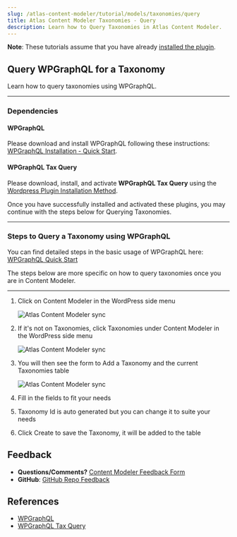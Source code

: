 ```yaml
---
slug: /atlas-content-modeler/tutorial/models/taxonomies/query
title: Atlas Content Modeler Taxonomies - Query
description: Learn how to Query Taxonomies in Atlas Content Modeler.
---
```


**Note**: These tutorials assume that you have already [installed the plugin](../../../introduction.mdx).

## Query WPGraphQL for a Taxonomy

Learn how to query taxonomies using WPGraphQL.

---

### Dependencies

#### WPGraphQL

Please download and install WPGraphQL following these instructions: [WPGraphQL Installation - Quick Start](https://www.wpgraphql.com/docs/quick-start/).

#### WPGraphQL Tax Query

Please download, install, and activate **WPGraphQL Tax Query** using the [Wordpress Plugin Installation Method](https://wordpress.org/support/article/managing-plugins/#automatic-plugin-installation).

Once you have successfully installed and activated these plugins, you may continue with the steps below for Querying Taxonomies.

---

### Steps to Query a Taxonomy using WPGraphQL

You can find detailed steps in the basic usage of WPGraphQL here: [WPGraphQL Quick Start]()

The steps below are more specific on how to query taxonomies once you are in Content Modeler.

---

1. Click on Content Modeler in the WordPress side menu

   ![Atlas Content Modeler sync](../../../images/acm-sidebar.png)

1. If it's not on Taxonomies, click Taxonomies under Content Modeler in the WordPress side menu

   ![Atlas Content Modeler sync](../../../images/taxonomy-menu.png)

1. You will then see the form to Add a Taxonomy and the current Taxonomies table

   ![Atlas Content Modeler sync](../../../images/taxonomies.png)

1. Fill in the fields to fit your needs

1. Taxonomy Id is auto generated but you can change it to suite your needs

1. Click Create to save the Taxonomy, it will be added to the table

## Feedback

- **Questions/Comments?** [Content Modeler Feedback Form](https://docs.google.com/forms/d/e/1FAIpQLScc2VN-GRSJMz8zVgJLL6kiX3VeV2jkSDnmU1gnuNElEHCEVQ/viewform)
- **GitHub**: [GitHub Repo Feedback](https://github.com/wpengine/atlas-content-modeler/issues/new/choose)

## References

- [WPGraphQL](https://www.wpgraphql.com/docs/quick-start/)
- [WPGraphQL Tax Query](https://github.com/wp-graphql/wp-graphql-tax-query)
